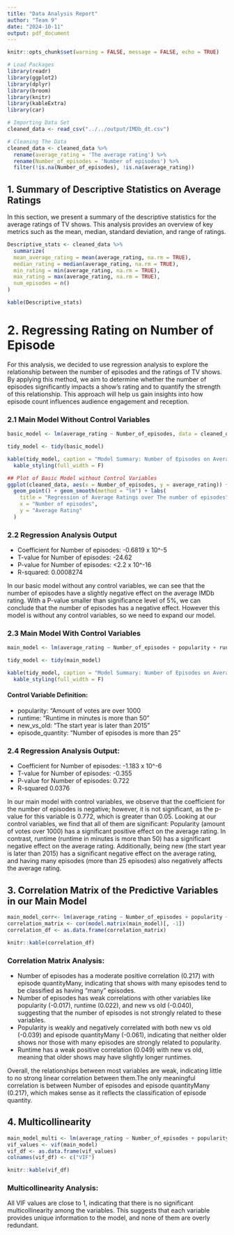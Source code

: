 ```yaml
---
title: "Data Analysis Report"
author: "Team 9"
date: "2024-10-11"
output: pdf_document
---
```


```r
knitr::opts_chunk$set(warning = FALSE, message = FALSE, echo = TRUE)
```

```r
# Load Packages
library(readr)
library(ggplot2)
library(dplyr)
library(broom)
library(knitr)
library(kableExtra)
library(car)
```

```r
# Importing Data Set
cleaned_data <- read_csv("../../output/IMDb_dt.csv")
```


```r
# Cleaning The Data
cleaned_data <- cleaned_data %>%
  rename(average_rating = 'The average rating') %>%
  rename(Number_of_episodes = 'Number of episodes') %>%
  filter(!is.na(Number_of_episodes), !is.na(average_rating))
```


## 1. Summary of Descriptive Statistics on Average Ratings

In this section, we present a summary of the descriptive statistics for the average ratings of TV shows. This analysis provides an overview of key metrics such as the mean, median, standard deviation, and range of ratings.


```r
Descriptive_stats <- cleaned_data %>% 
  summarize(
  mean_average_rating = mean(average_rating, na.rm = TRUE),
  median_rating = median(average_rating, na.rm = TRUE),
  min_rating = min(average_rating, na.rm = TRUE),
  max_rating = max(average_rating, na.rm = TRUE),
  num_episodes = n()
)

kable(Descriptive_stats)
```

# 2. Regressing Rating on Number of Episode

For this analysis, we decided to use regression analysis to explore the relationship between the number of episodes and the ratings of TV shows. By applying this method, we aim to determine whether the number of episodes significantly impacts a show's rating and to quantify the strength of this relationship. This approach will help us gain insights into how episode count influences audience engagement and reception.

### 2.1 Main Model Without Control Variables

```r
basic_model <- lm(average_rating ~ Number_of_episodes, data = cleaned_data)

tidy_model <- tidy(basic_model)

kable(tidy_model, caption = "Model Summary: Number of Episodes on Average Rating") %>%
  kable_styling(full_width = F)  

## Plot of Basic Model without Control Variables
ggplot(cleaned_data, aes(x = Number_of_episodes, y = average_rating)) +
  geom_point() + geom_smooth(method = "lm") + labs(
    title = "Regression of Average Ratings over The number of episodes",
    x = "Number of episodes",
    y = "Average Rating"
  )
```

### 2.2 Regression Analysis Output
* Coefficient for Number of episodes: -0.6819 x 10^-5
* T-value for Number of episodes: -24.62
* P-value for Number of episodes: <2.2 x 10^-16
* R-squared: 0.0008274

In our basic model without any control variables, we can see that the number of episodes have a slightly negative effect on the average IMDb rating.
With a P-value smaller than significance level of 5%, we can conclude that the number of episodes has a negative effect.
However this model is without any control variables, so we need to expand our model.

### 2.3 Main Model With Control Variables
```r
main_model <- lm(average_rating ~ Number_of_episodes + popularity + runtime + new_vs_old + episode_quantity , data = cleaned_data)

tidy_model <- tidy(main_model)

kable(tidy_model, caption = "Model Summary: Number of Episodes on Average Rating") %>%
  kable_styling(full_width = F)  
```

#### Control Variable Definition:
* popularity: "Amount of votes are over 1000
* runtime: "Runtime in minutes is more than 50"
* new_vs_old: "The start year is later than 2015"
* episode_quantity: "Number of episodes is more than 25"


### 2.4 Regression Analysis Output:
* Coefficient for Number of episodes: -1.183 x 10^-6
* T-value for Number of episodes: -0.355
* P-value for Number of episodes: 0.722
* R-squared 0.0376

In our main model with control variables, we observe that the coefficient for the number of episodes is negative; however, it is not significant, as the p-value for this variable is 0.772, which is greater than 0.05. Looking at our control variables, we find that all of them are significant: Popularity (amount of votes over 1000) has a significant positive effect on the average rating. In contrast, runtime (runtime in minutes is more than 50) has a significant negative effect on the average rating. Additionally, being new (the start year is later than 2015) has a significant negative effect on the average rating, and having many episodes (more than 25 episodes) also negatively affects the average rating.


## 3. Correlation Matrix of the Predictive Variables in our Main Model 
```r
main_model_corr<- lm(average_rating ~ Number_of_episodes + popularity + runtime + new_vs_old + episode_quantity , data = cleaned_data)
correlation_matrix <- cor(model.matrix(main_model)[, -1])
correlation_df <- as.data.frame(correlation_matrix)

knitr::kable(correlation_df)
```

### Correlation Matrix Analysis:

* Number of episodes has a moderate positive correlation (0.217) with episode quantityMany, indicating that shows with many episodes tend to be classified as having "many" episodes.
* Number of episodes has weak correlations with other variables like popularity (-0.017), runtime (0.022), and new vs old (-0.040), suggesting that the number of episodes is not strongly related to these variables.
* Popularity is weakly and negatively correlated with both new vs old (-0.039) and episode quantityMany (-0.061), indicating that neither older shows nor those with many episodes are strongly related to popularity.
* Runtime has a weak positive correlation (0.049) with new vs old, meaning that older shows may have slightly longer runtimes.

Overall, the relationships between most variables are weak, indicating little to no strong linear correlation between them.The only meaningful correlation is between Number of episodes and episode quantityMany (0.217), which makes sense as it reflects the classification of episode quantity.

## 4. Multicollinearity
```r
main_model_multi <- lm(average_rating ~ Number_of_episodes + popularity + runtime + new_vs_old + episode_quantity , data = cleaned_data)
vif_values <- vif(main_model)
vif_df <- as.data.frame(vif_values)
colnames(vif_df) <- c("VIF")

knitr::kable(vif_df)
```
### Multicollinearity Analysis:
All VIF values are close to 1, indicating that there is no significant multicollinearity among the variables. This suggests that each variable provides unique information to the model, and none of them are overly redundant.

